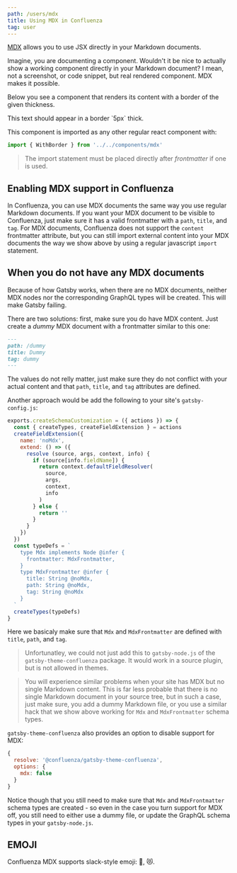 ```yaml
---
path: /users/mdx
title: Using MDX in Confluenza
tag: user
---
```


[MDX](https://mdxjs.com) allows you to use JSX directly in your Markdown documents.

Imagine, you are documenting a component. Wouldn't it be nice to actually show a working component
directly in your Markdown document? I mean, not a screenshot, or code snippet, but real rendered
component. MDX makes it possible.

Below you see a component that renders its content with a border of the given thickness.

<WithBorder thickness={5}>
  This text should appear in a border `5px` thick.
</WithBorder>

This component is imported as any other regular react component with:

```javascript
import { WithBorder } from '../../components/mdx'
```

> The import statement must be placed directly after _frontmatter_ if one is used.

<ImportingMDXDocuments />

## Enabling MDX support in Confluenza

In Confluenza, you can use MDX documents the same way you use regular Markdown documents.
If you want your MDX document to be visible to Confluenza, just make sure it has a valid
frontmatter with a `path`, `title`, and `tag`. For MDX documents, Confluenza does not
support the `content` frontmatter attribute, but you can still import external content
into your MDX documents the way we show above by using a regular javascript `import` statement.

## When you do not have any MDX documents

Because of how Gatsby works, when there are no MDX documents,
neither MDX nodes nor the corresponding GraphQL types will be created. This will make Gatsby failing.

There are two solutions: first, make sure you do have MDX content. Just create a _dummy_ MDX document
with a frontmatter similar to this one:

```markdown
---
path: /dummy
title: Dummy
tag: dummy
---
```

The values do not relly matter, just make sure they do not conflict with your actual content and that `path`,
`title`, and `tag` attributes are defined.

Another approach would be add the following to your site's `gatsby-config.js`:

```javascript
exports.createSchemaCustomization = ({ actions }) => {
  const { createTypes, createFieldExtension } = actions
  createFieldExtension({
    name: 'noMdx',
    extend: () => ({
      resolve (source, args, context, info) {
        if (source[info.fieldName]) {
          return context.defaultFieldResolver(
            source,
            args,
            context,
            info
          )
        } else {
          return ''
        }
      }
    })
  })
  const typeDefs = `
    type Mdx implements Node @infer {
      frontmatter: MdxFrontmatter,
    }
    type MdxFrontmatter @infer {
      title: String @noMdx,
      path: String @noMdx,
      tag: String @noMdx
    }
  `
  createTypes(typeDefs)
}
```

Here we basicaly make sure that `Mdx` and `MdxFrontmatter` are defined with `title`, `path`, and `tag`.

> Unfortunatley, we could not just add this to `gatsby-node.js` of the `gatsby-theme-confluenza` package.
It would work in a source plugin, but is not allowed in themes.

> You will experience similar problems when your site has MDX but no single Markdown content.
This is far less probable that there is no single Markdown document in your source tree,
but in such a case, just make sure, you add a dummy Markdown file,
or you use a similar hack that we show above working for `Mdx` and `MdxFrontmatter` schema types.

`gatsby-theme-confluenza` also provides an option to disable support for MDX:

```javascript
{
  resolve: '@confluenza/gatsby-theme-confluenza',
  options: {
    mdx: false
  }
}
```

Notice though that you still
need to make sure that `Mdx` and `MdxFrontmatter` schema types are created - so even in the case you turn
support for MDX off, you still need to either use a dummy file, or update the GraphQL schema types in
your `gatsby-node.js`.

## EMOJI

Confluenza MDX supports slack-style emoji: :tada:, :heart_eyes_cat:.
